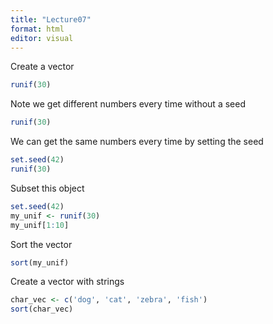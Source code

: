 ```yaml
---
title: "Lecture07"
format: html
editor: visual
---
```


Create a vector

```r
runif(30)
```
Note we get different numbers every time without a seed

```r
runif(30)
```
We can get the same numbers every time by setting the seed
```r
set.seed(42)
runif(30)
```
Subset this object
```r
set.seed(42)
my_unif <- runif(30)
my_unif[1:10]
```
Sort the vector 
```r
sort(my_unif)
```
Create a vector with strings
```r
char_vec <- c('dog', 'cat', 'zebra', 'fish')
sort(char_vec)
```